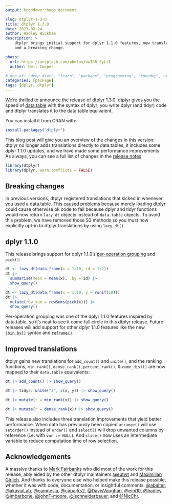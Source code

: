 ```yaml
---
output: hugodown::hugo_document

slug: dtplyr-1-3-0
title: dtplyr 1.3.0
date: 2023-02-24
author: Hadley Wickham
description: >
    dtplyr brings initial support for dplyr 1.1.0 features, new translations, 
    and a breaking change.

photo:
  url: https://unsplash.com/photos/uwI8R_FyLrI
  author: Neil Cooper

# one of: "deep-dive", "learn", "package", "programming", "roundup", or "other"
categories: [package] 
tags: [dplyr, dtplyr]
---
```


```{=html}
<!--
TODO:
* [x] Look over / edit the post's title in the yaml
* [x] Edit (or delete) the description; note this appears in the Twitter card
* [x] Pick category and tags (see existing with `hugodown::tidy_show_meta()`)
* [x] Find photo & update yaml metadata
* [x] Create `thumbnail-sq.jpg`; height and width should be equal
* [x] Create `thumbnail-wd.jpg`; width should be >5x height
* [x] `hugodown::use_tidy_thumbnails()`
* [x] Add intro sentence, e.g. the standard tagline for the package
* [x] `usethis::use_tidy_thanks()`
-->
```
We're thrilled to announce the release of [dtplyr](https://dtplyr.tidyverse.org) 1.3.0.
dtplyr gives you the speed of [data.table](http://r-datatable.com/) with the syntax of dplyr; you write dplyr (and tidyr) code and dtplyr translates it to the data.table equivalent.

You can install it from CRAN with:

```r
install.packages("dtplyr")
```

This blog post will give you an overview of the changes in this version: dtplyr no longer adds translations directly to data.tables, it includes some dplyr 1.1.0 updates, and we have made some performance improvements.
As always, you can see a full list of changes in the [release notes](https://github.com/tidyverse/dtplyr/releases/tag/v1.3.0)

```r
library(dtplyr)
library(dplyr, warn.conflicts = FALSE)
```

## Breaking changes

In previous versions, dtplyr registered translations that kicked in whenever you used a data.table.
This [caused problems](https://github.com/tidyverse/dtplyr/issues/312) because merely loading dtplyr could cause otherwise ok code to fail because dplyr and tidyr functions would now return `lazy_dt` objects instead of `data.table` objects.
To avoid this problem, we have removed those S3 methods so you must now explicitly opt-in to dtplyr translations by using `lazy_dt()`.

## dplyr 1.1.0

This release brings support for dplyr 1.1.0's [per-operation grouping](https://www.tidyverse.org/blog/2023/02/dplyr-1-1-0-per-operation-grouping/) and `pick()`:

```r
dt <- lazy_dt(data.frame(x = 1:10, id = 1:2))
dt |> 
  summarise(mean = mean(x), .by = id) |> 
  show_query()

dt <- lazy_dt(data.frame(x = 1:10, y = runif(10)))
dt |> 
  mutate(row_sum = rowSums(pick(x))) |> 
  show_query()
```

Per-operation grouping was one of the dplyr 1.1.0 features inspired by data.table, so it's neat to see it come full circle in this dtplyr release.
Future releases will add support for other dplyr 1.1.0 features like the new [`join_by()`](https://www.tidyverse.org/blog/2023/01/dplyr-1-1-0-joins/#join_by) syntax and [`reframe()`](https://www.tidyverse.org/blog/2023/02/dplyr-1-1-0-pick-reframe-arrange/#reframe).

## Improved translations

dtplyr gains new translations for `add_count()` and `unite()`, and the ranking functions, `min_rank()`, `dense_rank()`, `percent_rank()`, & `cume_dist()` are now mapped to their `data.table` equivalents:

```r
dt |> add_count() |> show_query()

dt |> tidyr::unite("z", c(x, y)) |> show_query()

dt |> mutate(r = min_rank(x)) |> show_query()

dt |> mutate(r = dense_rank(x)) |> show_query()
```

This release also includes three translation improvements that yield better performance.
When data has previously been copied `arrange()` will use `setorder()` instead of `order()` and `select()` will drop unwanted columns by reference (i.e. with `var := NULL`).
And `slice()` now uses an intermediate variable to reduce computation time of row selection.

## Acknowledgements

A massive thanks to [Mark Fairbanks](https://github.com/markfairbanks) who did most of the work for this release, ably aided by the other dtplyr maintainers [\@eutwt](https://github.com/eutwt) and [Maximilian Girlich](https://github.com/mgirlich).
And thanks to everyone else who helped make this release possible, whether it was with code, documentation, or insightful comments: [\@abalter](https://github.com/abalter), [\@akaviaLab](https://github.com/akaviaLab), [\@camnesia](https://github.com/camnesia), [\@caparks2](https://github.com/caparks2), [\@DavisVaughan](https://github.com/DavisVaughan), [\@eipi10](https://github.com/eipi10), [\@hadley](https://github.com/hadley), [\@jmbarbone](https://github.com/jmbarbone), [\@johnF-moore](https://github.com/johnF-moore), [\@lschneiderbauer](https://github.com/lschneiderbauer), and [\@NicChr](https://github.com/NicChr).
